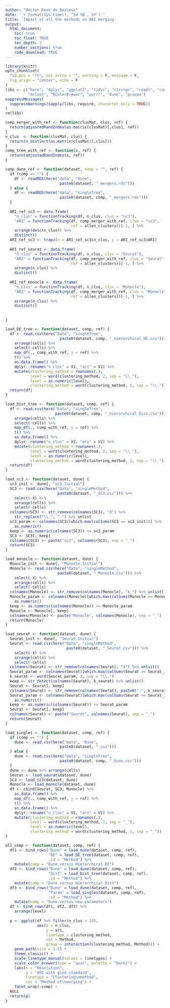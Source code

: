 ```yaml
---
author: "Hector Roux de Bézieux"
date: '`r format(Sys.time(), "%d %B , %Y")`'
title: 'Impact of all the methods on ARI merging'
output:
  html_document:
    toc: true
    toc_float: TRUE
    toc_depth: 2
    number_sections: true
    code_download: TRUE
---
```


```r
library(knitr)
opts_chunk$set(
  fig.pos = "!h", out.extra = "", warning = F, message = F,
  fig.align = "center", echo = F
)
libs <- c("here", "dplyr", "ggplot2", "tidyr", "stringr", "readr", "cowplot",
          "mclust", "RColorBrewer", "purrr", "Dune", "pracma")
suppressMessages(
  suppressWarnings(sapply(libs, require, character.only = TRUE))
)
rm(libs)
```


```r
comp_merger_with_ref <- function(clusMat, clus, ref) {
  return(adjustedRandIndex(as.matrix(clusMat)[,clus], ref))
}
n_clus  <- function(clusMat, clus) {
  return(n_distinct(as.matrix(clusMat)[,clus]))
}
comp_tree_with_ref <- function(x, ref) {
  return(adjustedRandIndex(x, ref))
}

```

```r
comp_dune_ref <- function(dataset, comp = "", ref) {
  if (comp == "") {
    df <- readRDS(here("data", "Dune",
                        paste0(dataset, "_mergers.rds")))
  } else {
    df <- readRDS(here("data", "singleTree",
                        paste0(dataset, comp, "_mergers.rds")))
  }
  
  ARI_ref_sc3 <- data.frame(
    "n_clus" = functionTracking(df, n_clus, clus = "sc3"),
    "ARI" = functionTracking(df, comp_merger_with_ref, clus = "sc3",
                             ref = allen_clusters))[-1, ] %>%
    arrange(desc(n_clus)) %>%
    distinct()
  ARI_ref_sc3 <- trapz(x = ARI_ref_sc3$n_clus, y = ARI_ref_sc3$ARI)
  
  ARI_ref_seurat <- data.frame(
    "n_clus" = functionTracking(df, n_clus, clus = "Seurat"),
    "ARI" = functionTracking(df, comp_merger_with_ref, clus = "Seurat",
                             ref = allen_clusters))[-1, ] %>%
    arrange(n_clus) %>%
    distinct()
  
  ARI_ref_monocle <- data.frame(
    "n_clus" = functionTracking(df, n_clus, clus = "Monocle"),
    "ARI" = functionTracking(df, comp_merger_with_ref, clus = "Monocle",
                             ref = allen_clusters))[-1, ] %>%
    arrange(n_clus) %>%
    distinct()
  
  
}

load_DE_tree <- function(dataset, comp, ref) {
  df <- read.csv(here("Data", "singleTree",
                        paste0(dataset, comp, "_hierarchical_DE.csv"))) %>%
    arrange(cells) %>%
    select(-cells) %>%
    map_df(., comp_with_ref, y = ref) %>%
    t() %>%
    as.data.frame() %>%
    dplyr::rename("n_clus" = V1, "ari" = V2) %>%
    mutate(clustering_method = rownames(.),
           level = word(clustering_method, 2, sep = "\\_"),
           level = as.numeric(level),
           clustering_method = word(clustering_method, 1, sep = "\\."))
  return(df)
}

load_Dist_tree <- function(dataset, comp, ref) {
  df <- read.csv(here("Data", "singleTree",
                      paste0(dataset, comp, "_hierarchical_Dist.csv"))) %>%
    arrange(cells) %>%
    select(-cells) %>%
    map_df(., comp_with_ref, y = ref) %>%
    t() %>%
    as.data.frame() %>%
    dplyr::rename("n_clus" = V1, "ari" = V2) %>%
    mutate(clustering_method = rownames(.),
           level = word(clustering_method, 2, sep = "\\_"),
           level = as.numeric(level),
           clustering_method = word(clustering_method, 1, sep = "\\."))
  return(df)
}
```


```r
load_sc3 <- function(dataset, dune) {
  sc3_init <- dune[, "sc3.Initial"]
  SC3 <- read.csv(here("Data", "singleMethod",
                       paste0(dataset, "_SC3.csv"))) %>%
    select(-X) %>%
    arrange(cells) %>%
    select(-cells)
  colnames(SC3) <- str_remove(colnames(SC3), "X") %>%
    str_replace("\\.", "-") %>% unlist
  sc3_param <- colnames(SC3)[which.max(colSums(SC3 == sc3_init))] %>%
    as.numeric()
  keep <- as.numeric(colnames(SC3)) <= sc3_param
  SC3 <- SC3[, keep]
  colnames(SC3) <- paste("sc3", colnames(SC3), sep = "_")
  return(SC3)
}

load_monocle <- function(dataset, dune) {
  Monocle_init <- dune[, "Monocle.Initial"]
  Monocle <- read.csv(here("Data", "singleMethod",
                       paste0(dataset, "_Monocle.csv"))) %>%
    select(-X) %>%
    arrange(cells) %>%
    select(-cells)
  colnames(Monocle) <- str_remove(colnames(Monocle), "k_") %>% unlist()
  Monocle_param <- colnames(Monocle)[which.max(colSums(Monocle == Monocle_init))] %>%
    as.numeric()
  keep <- as.numeric(colnames(Monocle)) >= Monocle_param
  Monocle <- Monocle[, keep]
  colnames(Monocle) <- paste("Monocle", colnames(Monocle), sep = "_")
  return(Monocle)
}

load_seurat <- function(dataset, dune) {
  Seurat_init <- dune[, "Seurat.Initial"]
  Seurat <- read.csv(here("Data", "singleMethod",
                           paste0(dataset, "_Seurat.csv"))) %>%
    select(-X) %>%
    arrange(cells) %>%
    select(-cells)
  colnames(Seurat) <- str_remove(colnames(Seurat), "X") %>% unlist()
  Seurat_param <- colnames(Seurat)[which.max(colSums(Seurat == Seurat_init))]
  k_seurat <- word(Seurat_param, 3, sep = "\\.")
  keep <- str_detect(colnames(Seurat), k_seurat) %>% unlist()
  Seurat <- Seurat[, keep]
  colnames(Seurat) <- str_remove(colnames(Seurat), paste0(".", k_seurat))
  Seurat_param <- colnames(Seurat)[which.max(colSums(Seurat == Seurat_init))] %>%
    as.numeric()
  keep <- as.numeric(colnames(Seurat)) <= Seurat_param
  Seurat <- Seurat[, keep]
  colnames(Seurat) <- paste("Seurat", colnames(Seurat), sep = "_")
  return(Seurat)
}

load_singles <- function(dataset, comp, ref) {
  if (comp == "") {
    dune <- read.csv(here("data", "Dune",
                        paste0(dataset, ".csv")))
  } else {
    dune <- read.csv(here("data", "singleTree",
                        paste0(dataset, comp, "_Dune.csv")))
  }
  dune <- dune %>% arrange(cells)
  Seurat <- load_seurat(dataset, dune)
  SC3 <- load_sc3(dataset, dune)
  Monocle <- load_monocle(dataset, dune)
  df <- cbind(Seurat, SC3, Monocle) %>%
    as.data.frame() %>%
    map_df(., comp_with_ref, y = ref) %>%
    t() %>%
    as.data.frame() %>%
    dplyr::rename("n_clus" = V1, "ari" = V2) %>%
    mutate(clustering_method = rownames(.),
           level = word(clustering_method, 2, sep = "_"),
           level = as.numeric(level),
           clustering_method = word(clustering_method, 1, sep = "_"))
}
```

```r
all_comp <- function(dataset, comp, ref) {
  df1 <- bind_rows("Dune" = load_dune(dataset, comp, ref),
                   "DE" = load_DE_tree(dataset, comp, ref),
                   .id = "Method") %>%
    mutate(comp = "Dune versus Hierarchical DE")
  df2 <- bind_rows("Dune" = load_dune(dataset, comp, ref),
                   "Dist" = load_Dist_tree(dataset, comp, ref),
                   .id = "Method") %>%
    mutate(comp = "Dune versus Hierarchical Dist")
  df3 <- bind_rows("Dune" = load_dune(dataset, comp, ref),
                   "Param" = load_singles(dataset, comp, ref),
                   .id = "Method") %>%
    mutate(comp = "Dune versus new parameters")
  df <- bind_rows(df1, df2, df3) %>%
    arrange(level)
  
  p <- ggplot(df %>% filter(n_clus > 10),
              aes(x = n_clus,
                  y = ari,
                  linetype = clustering_method,
                  col = Method,
                  group = interaction(clustering_method, Method))) +
    geom_path(size = 1.8) +
    theme_classic() +
    scale_linetype_manual(values = linetypes) +
    scale_color_brewer(type = "qual", palette = "Dark2") +
    labs(x = "Resolution",
         y = "ARI with glod standard",
         linetype = "Clustering\nmethod",
         col = "Method of\nmerging") +
    facet_wrap(~comp) +
  NULL
  return(p)
}
```